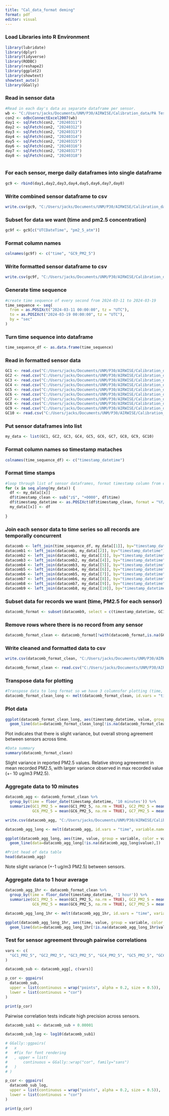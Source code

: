 ```yaml
---
title: "Cal_data_format deming"
format: pdf
editor: visual
---
```


### Load Libraries into R Environment

```r
library(lubridate)
library(dplyr)
library(tidyverse)
library(RODBC)
library(reshape2)
library(ggplot2)
library(showtext)
showtext_auto()
library(GGally)
```

### Read in sensor data

```r
#Read in each day's data as separate dataframe per sensor.
wb <- "C:/Users/jacks/Documents/UNM/P30/AIRWISE/Calibration_data/PA Test Combined Deming-20241017T173437Z-001/PA Test Combined Deming/GC9_4C97 All Deming.xlsb" #change filepath as needed, separate spreadsheet for each sensor
con2 <- odbcConnectExcel2007(wb)
day1 <- sqlFetch(con2, "20240311")
day2 <- sqlFetch(con2, "20240312")
day3 <- sqlFetch(con2, "20240313")
day4 <- sqlFetch(con2, "20240314")
day5 <- sqlFetch(con2, "20240315")
day6 <- sqlFetch(con2, "20240316")
day7 <- sqlFetch(con2, "20240317")
day8 <- sqlFetch(con2, "20240318")



```

### For each sensor, merge daily dataframes into single dataframe

```r
gc9 <- rbind(day1,day2,day3,day4,day5,day6,day7,day8)
```

### Write combined sensor dataframe to csv

```r
write.csv(gc9, "C:/Users/jacks/Documents/UNM/P30/AIRWISE/Calibration_data/Deming_analysis/GC9/GC9.csv", row.names=FALSE) #change filepath as needed
```

### Subset for data we want (time and pm2.5 concentration)

```r
gc9f <- gc9[c("UTCDateTime", "pm2_5_atm")]
```

### Format column names

```r
colnames(gc9f) <- c("time", "GC9_PM2_5")
```

### Write formatted sensor dataframe to csv

```r
write.csv(gc9f, "C:/Users/jacks/Documents/UNM/P30/AIRWISE/Calibration_data/Deming_analysis/GC9/GC9pm.csv", row.names=FALSE) #change filepath as needed
```

### Generate time sequence

```r
#create time sequence of every second from 2024-03-11 to 2024-03-19 
time_sequence <- seq(
  from = as.POSIXct("2024-03-11 00:00:00", tz = "UTC"),
  to = as.POSIXct("2024-03-19 00:00:00", tz = "UTC"),
  by = "sec"
)
```

### Turn time sequence into dataframe

```r
time_sequence_df <- as.data.frame(time_sequence)
```

### Read in formatted sensor data

```r
GC1 <- read.csv("C:/Users/jacks/Documents/UNM/P30/AIRWISE/Calibration_data/Deming_analysis/GC1/GC1.csv")
GC2 <- read.csv("C:/Users/jacks/Documents/UNM/P30/AIRWISE/Calibration_data/Deming_analysis/GC2/GC2pm.csv")
GC3 <- read.csv("C:/Users/jacks/Documents/UNM/P30/AIRWISE/Calibration_data/Deming_analysis/GC3/GC3pm.csv")
GC4 <- read.csv("C:/Users/jacks/Documents/UNM/P30/AIRWISE/Calibration_data/Deming_analysis/GC4/GC4pm.csv")
GC5 <- read.csv("C:/Users/jacks/Documents/UNM/P30/AIRWISE/Calibration_data/Deming_analysis/GC5/GC5pm.csv")
GC6 <- read.csv("C:/Users/jacks/Documents/UNM/P30/AIRWISE/Calibration_data/Deming_analysis/GC6/GC6pm.csv")
GC7 <- read.csv("C:/Users/jacks/Documents/UNM/P30/AIRWISE/Calibration_data/Deming_analysis/GC7/GC7pm.csv")
GC8 <- read.csv("C:/Users/jacks/Documents/UNM/P30/AIRWISE/Calibration_data/Deming_analysis/GC8/GC8pm.csv")
GC9 <- read.csv("C:/Users/jacks/Documents/UNM/P30/AIRWISE/Calibration_data/Deming_analysis/GC9/GC9pm.csv")
GC10 <- read.csv("C:/Users/jacks/Documents/UNM/P30/AIRWISE/Calibration_data/Deming_analysis/GC10/GC10pm.csv")
```

### Put sensor dataframes into list

```r
my_data <- list(GC1, GC2, GC3, GC4, GC5, GC6, GC7, GC8, GC9, GC10)
```

### Format column names so timestamp mataches

```r
colnames(time_sequence_df) <- c("timestamp_datetime")
```

### Format time stamps

```r
#loop through list of sensor dataframes, format timestamp column from character to date-time format
for (x in seq_along(my_data)) {
  df <- my_data[[x]]
  df$timestamp_clean <- sub("z$", "+0000", df$time)
  df$timestamp_datetime <- as.POSIXct(df$timestamp_clean, format = "%Y/%m/%dT%H:%M:%S%z", tz = "UTC")
  my_data[[x]] <- df
  
}
```

### Join each sensor data to time series so all records are temporally concurrent

```r
datacomb <- left_join(time_sequence_df, my_data[[1]], by="timestamp_datetime")
datacomb1 <- left_join(datacomb, my_data[[2]], by="timestamp_datetime")
datacomb2 <- left_join(datacomb1, my_data[[3]], by="timestamp_datetime")
datacomb3 <- left_join(datacomb2, my_data[[4]], by="timestamp_datetime")
datacomb4 <- left_join(datacomb3, my_data[[5]], by="timestamp_datetime")
datacomb5 <- left_join(datacomb4, my_data[[6]], by="timestamp_datetime")
datacomb6 <- left_join(datacomb5, my_data[[7]], by="timestamp_datetime")
datacomb7 <- left_join(datacomb6, my_data[[8]], by="timestamp_datetime")
datacomb8 <- left_join(datacomb7, my_data[[9]], by="timestamp_datetime")
datacomb9 <- left_join(datacomb8, my_data[[10]], by="timestamp_datetime")
```

### Subset data for records we want (time, PM2.5 for each sensor)

```r
datacomb_format <- subset(datacomb9, select = c(timestamp_datetime, GC1_PM2_5, GC2_PM2_5, GC3_PM2_5, GC4_PM2_5, GC5_PM2_5, GC6_PM2_5, GC7_PM2_5, GC8_PM2_5, GC9_PM2_5, GC10_PM2_5))
```

### Remove rows where there is no record from any sensor

```r
datacomb_format_clean <- datacomb_format[!with(datacomb_format,is.na(GC1_PM2_5)& is.na(GC2_PM2_5)& is.na(GC3_PM2_5)& is.na(GC4_PM2_5)& is.na(GC5_PM2_5)& is.na(GC6_PM2_5)& is.na(GC7_PM2_5)& is.na(GC8_PM2_5)& is.na(GC9_PM2_5)& is.na(GC10_PM2_5)),]
```

### Write cleaned and formatted data to csv

```r
write.csv(datacomb_format_clean, "C:/Users/jacks/Documents/UNM/P30/AIRWISE/Calibration_data/Deming_analysis/datacomb.csv")
```

```r
datacomb_format_clean <- read.csv("C:/Users/jacks/Documents/UNM/P30/AIRWISE/Calibration_data/Deming_analysis/datacomb.csv")
```


### Transpose data for plotting

```r
#Transpose data to long format so we have 3 columnsfor plotting (time, sensor ID, and PM2.5)
datacomb_format_clean_long <- melt(datacomb_format_clean, id.vars = "timestamp_datetime", variable.name = "variable", value.name = "value")
```

### Plot data

```r
ggplot(datacomb_format_clean_long, aes(timestamp_datetime, value, group = variable, color = variable)) +
  geom_line(data=datacomb_format_clean_long[!is.na(datacomb_format_clean_long$value),])
```

Plot indicates that there is slight variance, but overall strong agreement between sensors across time.

```r
#Data summary
summary(datacomb_format_clean)
```

Slight variance in reported PM2.5 values. Relative strong agreeement in mean recorded PM2.5, with larger variance observed in max recorded value (+- 10 ug/m3 PM2.5).

### Aggregate data to 10 minutes

```r
datacomb_agg <- datacomb_format_clean %>%
  group_by(time = floor_date(timestamp_datetime, '10 minutes')) %>%
  summarize(GC1_PM2_5 = mean(GC1_PM2_5, na.rm = TRUE), GC2_PM2_5 = mean(GC2_PM2_5, na.rm = TRUE), GC3_PM2_5 = mean(GC3_PM2_5, na.rm = TRUE), GC4_PM2_5 = mean(GC4_PM2_5, na.rm = TRUE), GC5_PM2_5 = mean(GC5_PM2_5, na.rm = TRUE), 
            GC6_PM2_5 = mean(GC6_PM2_5, na.rm = TRUE), GC7_PM2_5 = mean(GC7_PM2_5, na.rm = TRUE), GC8_PM2_5 = mean(GC8_PM2_5, na.rm = TRUE), GC9_PM2_5 = mean(GC9_PM2_5, na.rm = TRUE), GC10_PM2_5 = mean(GC10_PM2_5, na.rm = TRUE))
```

```r
write.csv(datacomb_agg, "C:/Users/jacks/Documents/UNM/P30/AIRWISE/Calibration_data/Deming_analysis/datacomb_agg.csv")
```


```r
datacomb_agg_long <- melt(datacomb_agg, id.vars = "time", variable.name = "variable", value.name = "value")
```

```r
ggplot(datacomb_agg_long, aes(time, value, group = variable, color = variable)) +
  geom_line(data=datacomb_agg_long[!is.na(datacomb_agg_long$value),])
```

```r
#Print head of data table
head(datacomb_agg)
```

Note slight variance (+-1 ug/m3 PM2.5) between sensors.

### Aggregate data to 1 hour average

```r
datacomb_agg_1hr <- datacomb_format_clean %>%
  group_by(time = floor_date(timestamp_datetime, '1 hour')) %>%
  summarize(GC1_PM2_5 = mean(GC1_PM2_5, na.rm = TRUE), GC2_PM2_5 = mean(GC2_PM2_5, na.rm = TRUE), GC3_PM2_5 = mean(GC3_PM2_5, na.rm = TRUE), GC4_PM2_5 = mean(GC4_PM2_5, na.rm = TRUE), GC5_PM2_5 = mean(GC5_PM2_5, na.rm = TRUE), 
            GC6_PM2_5 = mean(GC6_PM2_5, na.rm = TRUE), GC7_PM2_5 = mean(GC7_PM2_5, na.rm = TRUE), GC8_PM2_5 = mean(GC8_PM2_5, na.rm = TRUE), GC9_PM2_5 = mean(GC9_PM2_5, na.rm = TRUE), GC10_PM2_5 = mean(GC10_PM2_5, na.rm = TRUE))
```

```r
datacomb_agg_long_1hr <- melt(datacomb_agg_1hr, id.vars = "time", variable.name = "variable", value.name = "value")
```

```r
ggplot(datacomb_agg_long_1hr, aes(time, value, group = variable, color = variable)) +
  geom_line(data=datacomb_agg_long_1hr[!is.na(datacomb_agg_long_1hr$value),])
```

### Test for sensor agreement through pairwise correlations

```r
vars <- c(
  "GC1_PM2_5", "GC2_PM2_5", "GC3_PM2_5", "GC4_PM2_5", "GC5_PM2_5", "GC6_PM2_5", "GC7_PM2_5", "GC8_PM2_5", "GC9_PM2_5", "GC10_PM2_5"
)

datacomb_sub <- datacomb_agg[, c(vars)]

p_cor <- ggpairs(
  datacomb_sub,
  upper = list(continuous = wrap("points", alpha = 0.2, size = 0.5)),
  lower = list(continuous = "cor")
)

print(p_cor)
```

Pairwise correlation tests indicate high precision across sensors.

```r
datacomb_sub1 <- datacomb_sub + 0.00001
```


```r
datacomb_sub_log <- log10(datacomb_sub1)
```

```r
# GGally::ggpairs(
# 	x
# 	#fix for font rendering
# 	, upper = list(
# 		continuous = GGally::wrap("cor", family="sans")
# 	)
# )
```


```r
p_cor <- ggpairs(
  datacomb_sub_log,
  upper = list(continuous = wrap("points", alpha = 0.2, size = 0.5)),
  lower = list(continuous = "cor")
)

print(p_cor)
```

